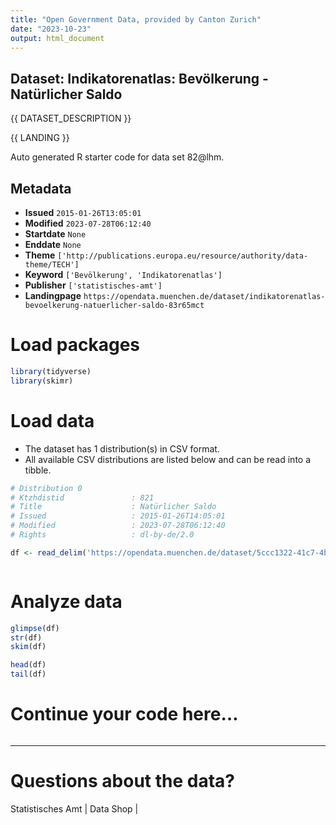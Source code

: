 ```yaml
---
title: "Open Government Data, provided by Canton Zurich"
date: "2023-10-23"
output: html_document
---
```


## Dataset: Indikatorenatlas: Bevölkerung - Natürlicher Saldo

{{ DATASET_DESCRIPTION }}

{{ LANDING }}

Auto generated R starter code for data set 82@lhm.

## Metadata

- **Issued** `2015-01-26T13:05:01`
- **Modified** `2023-07-28T06:12:40`
- **Startdate** `None`
- **Enddate** `None`
- **Theme** `['http://publications.europa.eu/resource/authority/data-theme/TECH']`
- **Keyword** `['Bevölkerung', 'Indikatorenatlas']`
- **Publisher** `['statistisches-amt']`
- **Landingpage** `https://opendata.muenchen.de/dataset/indikatorenatlas-bevoelkerung-natuerlicher-saldo-83r65mct`


# Load packages

```r

library(tidyverse)
library(skimr)

```

# Load data

-   The dataset has 1 distribution(s) in CSV format.
-   All available CSV distributions are listed below and can be read into a tibble.

```r

# Distribution 0
# Ktzhdistid               : 821
# Title                    : Natürlicher Saldo 
# Issued                   : 2015-01-26T14:05:01
# Modified                 : 2023-07-28T06:12:40
# Rights                   : dl-by-de/2.0

df <- read_delim('https://opendata.muenchen.de/dataset/5ccc1322-41c7-4b40-b504-20f558bf6722/resource/e2bd77e9-a3cd-4d4d-98ca-4457f7d18232/download/indikat_bevoelkerung_natuerlicher_saldo_240723.csv')



```

# Analyze data

```r

glimpse(df)
str(df)
skim(df)

head(df)
tail(df)

```

# Continue your code here...

```r

```

------------------------------------------------------------------------

# Questions about the data?

Statistisches Amt | Data Shop | 
